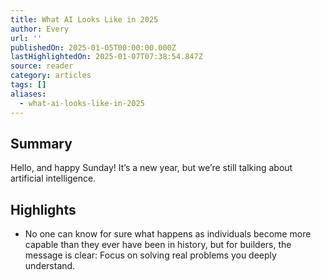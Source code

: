 ```yaml
---
title: What AI Looks Like in 2025
author: Every
url: ''
publishedOn: 2025-01-05T00:00:00.000Z
lastHighlightedOn: 2025-01-07T07:38:54.847Z
source: reader
category: articles
tags: []
aliases:
  - what-ai-looks-like-in-2025
---
```

## Summary

Hello, and happy Sunday! It’s a new year, but we’re still talking about artificial intelligence.

## Highlights
- No one can know for sure what happens as individuals become more capable than they ever have been in history, but for builders, the message is clear: Focus on solving real problems you deeply understand.
